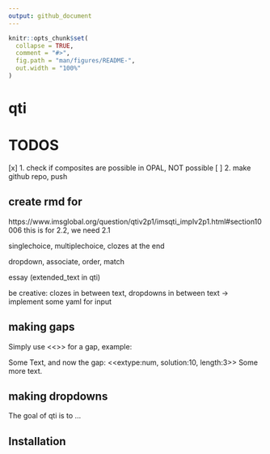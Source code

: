 ```yaml
---
output: github_document
---
```


<!-- README.md is generated from README.Rmd. Please edit that file -->

```r
knitr::opts_chunk$set(
  collapse = TRUE,
  comment = "#>",
  fig.path = "man/figures/README-",
  out.width = "100%"
)
```

# qti

# TODOS

[x] 1. check if composites are possible in OPAL, NOT possible
[ ] 2. make github repo, push

## create rmd for

https://www.imsglobal.org/question/qtiv2p1/imsqti_implv2p1.html#section10006 this is for 2.2, we need 2.1

singlechoice, multiplechoice, clozes at the end

dropdown, associate, order, match

essay (extended_text in qti)

be creative:
clozes in between text, dropdowns in between text -> implement some yaml for input

## making gaps

Simply use <<>> for a gap, example:

Some Text, and now the gap: <<extype:num, solution:10, length:3>> Some more text.

## making dropdowns


<!-- badges: start -->
<!-- badges: end -->

The goal of qti is to ...

## Installation
